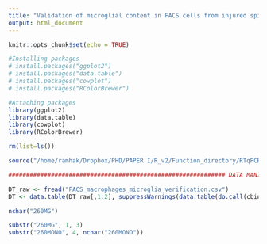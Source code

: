```yaml
---
title: "Validation of microglial content in FACS cells from injured spinal cord"
output: html_document
---
```


```r
knitr::opts_chunk$set(echo = TRUE)
```

```r
#Installing packages
# install.packages("ggplot2")
# install.packages("data.table")
# install.packages("cowplot")
# install.packages("RColorBrewer")

#Attaching packages
library(ggplot2)
library(data.table)
library(cowplot)
library(RColorBrewer)

rm(list=ls())

source("/home/ramhak/Dropbox/PHD/PAPER I/R_v2/Function_directory/RTqPCR_data_output_adjuster.R")
```

```r
############################################################# DATA MANIPULATIONS ########################################################
```

```r
DT_raw <- fread("FACS_macrophages_microglia_verification.csv")
DT <- data.table(DT_raw[,1:2], suppressWarnings(data.table(do.call(cbind, lapply(DT_raw[,.(Expression, `Mean Cq`)], function(column){numeric_adjust(column)})))))

nchar("260MG")

substr("260MG", 1, 3)
substr("260MONO", 4, nchar("260MONO"))



```









